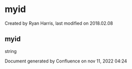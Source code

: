 
# myid 

 Created by  Ryan Harris, last modified on 2018.02.08

## myid

string

Document generated by Confluence on nov 11, 2022 04:24
